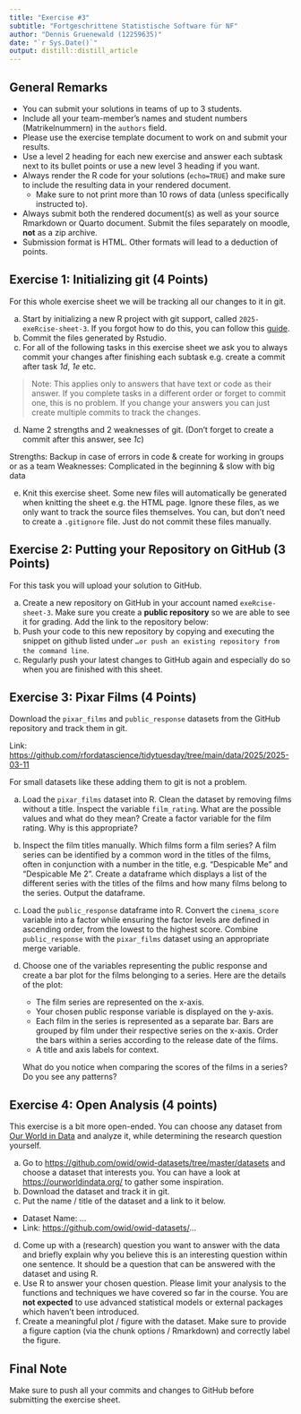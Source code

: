 ```yaml
---
title: "Exercise #3"
subtitle: "Fortgeschrittene Statistische Software für NF"
author: "Dennis Gruenewald (12259635)"
date: "`r Sys.Date()`"
output: distill::distill_article
---
```


## General Remarks

-   You can submit your solutions in teams of up to 3 students.
-   Include all your team-member's names and student numbers
    (Matrikelnummern) in the `authors` field.
-   Please use the exercise template document to work on and submit your
    results.
-   Use a level 2 heading for each new exercise and answer each subtask
    next to its bullet points or use a new level 3 heading if you want.
-   Always render the R code for your solutions (`echo=TRUE`) and make
    sure to include the resulting data in your rendered document.
    -   Make sure to not print more than 10 rows of data (unless
        specifically instructed to).
-   Always submit both the rendered document(s) as well as your source
    Rmarkdown or Quarto document. Submit the files separately on moodle,
    **not** as a zip archive.
-   Submission format is HTML. Other formats will lead to a deduction of
    points.

## Exercise 1: Initializing git (4 Points)

For this whole exercise sheet we will be tracking all our changes to it
in git.

a)  Start by initializing a new R project with git support, called
    `2025-exeRcise-sheet-3`. If you forgot how to do this, you can
    follow this
    [guide](https://malikaihle.github.io/Introduction-RStudio-Git-GitHub/rstudio_project.html).
b)  Commit the files generated by Rstudio.
c)  For all of the following tasks in this exercise sheet we ask you to
    always commit your changes after finishing each subtask e.g. create
    a commit after task *1d*, *1e* etc.

> Note: This applies only to answers that have text or code as their
> answer. If you complete tasks in a different order or forget to commit
> one, this is no problem. If you change your answers you can just
> create multiple commits to track the changes.

d)  Name 2 strengths and 2 weaknesses of git. (Don't forget to create a
    commit after this answer, see *1c*)
    
Strengths: Backup in case of errors in code & create for working in groups or as a team
Weaknesses: Complicated in the beginning & slow with big data

e)  Knit this exercise sheet. Some new files will automatically be
    generated when knitting the sheet e.g. the HTML page. Ignore these
    files, as we only want to track the source files themselves. You
    can, but don't need to create a `.gitignore` file. Just do not
    commit these files manually.

## Exercise 2: Putting your Repository on GitHub (3 Points)

For this task you will upload your solution to GitHub.

a)  Create a new repository on GitHub in your account named
    `exeRcise-sheet-3`. Make sure you create a **public repository** so
    we are able to see it for grading. Add the link to the repository
    below:
b)  Push your code to this new repository by copying and executing the
    snippet on github listed under
    `…or push an existing repository from the command line`.
c)  Regularly push your latest changes to GitHub again and especially do
    so when you are finished with this sheet.

## Exercise 3: Pixar Films (4 Points)

Download the `pixar_films` and `public_response` datasets from the
GitHub repository and track them in git.

Link:
<https://github.com/rfordatascience/tidytuesday/tree/main/data/2025/2025-03-11>

For small datasets like these adding them to git is not a problem.

a)  Load the `pixar_films` dataset into R. Clean the dataset by removing
    films without a title. Inspect the variable `film_rating`. What are
    the possible values and what do they mean? Create a factor variable
    for the film rating. Why is this appropriate?

<!-- -->

b)  Inspect the film titles manually. Which films form a film series? A
    film series can be identified by a common word in the titles of the
    films, often in conjunction with a number in the title,
    e.g. "Despicable Me" and "Despicable Me 2". Create a dataframe which
    displays a list of the different series with the titles of the films
    and how many films belong to the series. Output the dataframe.

c)  Load the `public_response` dataframe into R. Convert the
    `cinema_score` variable into a factor while ensuring the factor
    levels are defined in ascending order, from the lowest to the
    highest score. Combine `public_response` with the `pixar_films`
    dataset using an appropriate merge variable.

d)  Choose one of the variables representing the public response and
    create a bar plot for the films belonging to a series. Here are the
    details of the plot:

    -   The film series are represented on the x-axis.
    -   Your chosen public response variable is displayed on the y-axis.
    -   Each film in the series is represented as a separate bar. Bars
        are grouped by film under their respective series on the x-axis.
        Order the bars within a series according to the release date of
        the films.
    -   A title and axis labels for context.

    What do you notice when comparing the scores of the films in a
    series? Do you see any patterns?

## Exercise 4: Open Analysis (4 points)

This exercise is a bit more open-ended. You can choose any dataset from
[Our World in Data](https://ourworldindata.org/) and analyze it, while
determining the research question yourself.

a)  Go to <https://github.com/owid/owid-datasets/tree/master/datasets>
    and choose a dataset that interests you. You can have a look at
    <https://ourworldindata.org/> to gather some inspiration.
b)  Download the dataset and track it in git.
c)  Put the name / title of the dataset and a link to it below.

-   Dataset Name: ...
-   Link: <https://github.com/owid/owid-datasets/>...

d)  Come up with a (research) question you want to answer with the data
    and briefly explain why you believe this is an interesting question
    within one sentence. It should be a question that can be answered
    with the dataset and using R.
e)  Use R to answer your chosen question. Please limit your analysis to
    the functions and techniques we have covered so far in the course.
    You are **not expected** to use advanced statistical models or
    external packages which haven't been introduced.
f)  Create a meaningful plot / figure with the dataset. Make sure to
    provide a figure caption (via the chunk options / Rmarkdown) and
    correctly label the figure.

## Final Note

Make sure to push all your commits and changes to GitHub before
submitting the exercise sheet.
